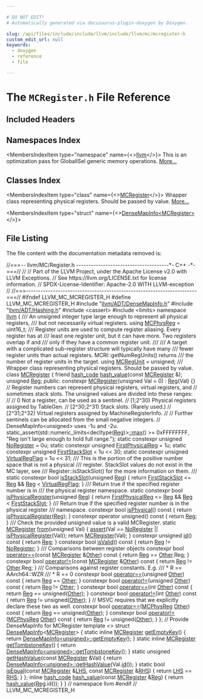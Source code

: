```yaml
---

# DO NOT EDIT!
# Automatically generated via docusaurus-plugin-doxygen by Doxygen.

slug: /api/files/include/include/llvm/include/llvm/mc/mcregister-h
custom_edit_url: null
keywords:
  - doxygen
  - reference
  - file

---
```





# The `MCRegister.h` File Reference

<DoxygenPage pluginConfig={pluginConfig}>



## Included Headers

<IncludesList>
<IncludesListItem
  filePath="llvm/ADT/DenseMapInfo.h"
  permalink="/docs/api/files/include/include/llvm/include/llvm/adt/densemapinfo-h"
  isLocal="true" />
<IncludesListItem
  filePath="llvm/ADT/Hashing.h"
  permalink="/docs/api/files/include/include/llvm/include/llvm/adt/hashing-h"
  isLocal="true" />
<IncludesListItem
  filePath="cassert"
  permalink=""
  isLocal="false" />
<IncludesListItem
  filePath="limits"
  permalink=""
  isLocal="false" />
</IncludesList>

## Namespaces Index

<MembersIndex>

<MembersIndexItem
  type="namespace"
  name={<><a href="/docs/api/namespaces/llvm">llvm</a></>}>
This is an optimization pass for GlobalISel generic memory operations. <a href="/docs/api/namespaces/llvm/#details">More...</a>
</MembersIndexItem>

</MembersIndex>

## Classes Index

<MembersIndex>

<MembersIndexItem
  type="class"
  name={<><a href="/docs/api/classes/llvm/mcregister">MCRegister</a></>}>
Wrapper class representing physical registers. Should be passed by value. <a href="/docs/api/classes/llvm/mcregister/#details">More...</a>
</MembersIndexItem>

<MembersIndexItem
  type="struct"
  name={<><a href="/docs/api/structs/llvm/densemapinfo-f25b6c8d7819e772b81b8f6ba4da34ed">DenseMapInfo&lt;MCRegister&gt;</a></>}>
</MembersIndexItem>

</MembersIndex>


## File Listing

The file content with the documentation metadata removed is:

<ProgramListing>

<Link id="l00001" /><CodeLine lineNumber="1"><span class="doxyHighlightComment">//===-- llvm/MC/Register.h --------------------------------------&#42;- C++ -&#42;-===//</span></CodeLine>
<Link id="l00002" /><CodeLine lineNumber="2"><span class="doxyHighlightComment">//</span></CodeLine>
<Link id="l00003" /><CodeLine lineNumber="3"><span class="doxyHighlightComment">// Part of the LLVM Project, under the Apache License v2.0 with LLVM Exceptions.</span></CodeLine>
<Link id="l00004" /><CodeLine lineNumber="4"><span class="doxyHighlightComment">// See https://llvm.org/LICENSE.txt for license information.</span></CodeLine>
<Link id="l00005" /><CodeLine lineNumber="5"><span class="doxyHighlightComment">// SPDX-License-Identifier: Apache-2.0 WITH LLVM-exception</span></CodeLine>
<Link id="l00006" /><CodeLine lineNumber="6"><span class="doxyHighlightComment">//</span></CodeLine>
<Link id="l00007" /><CodeLine lineNumber="7"><span class="doxyHighlightComment">//===----------------------------------------------------------------------===//</span></CodeLine>
<Link id="l00008" /><CodeLine lineNumber="8"></CodeLine>
<Link id="l00009" /><CodeLine lineNumber="9"><span class="doxyHighlightPreprocessor">#ifndef LLVM&#95;MC&#95;MCREGISTER&#95;H</span></CodeLine>
<Link id="l00010" /><CodeLine lineNumber="10"><span class="doxyHighlightPreprocessor">#define LLVM&#95;MC&#95;MCREGISTER&#95;H</span></CodeLine>
<Link id="l00011" /><CodeLine lineNumber="11"></CodeLine>
<Link id="l00012" /><CodeLine lineNumber="12"><span class="doxyHighlightPreprocessor">#include &quot;<a href="/docs/api/files/include/include/llvm/include/llvm/adt/densemapinfo-h">llvm/ADT/DenseMapInfo.h</a>&quot;</span></CodeLine>
<Link id="l00013" /><CodeLine lineNumber="13"><span class="doxyHighlightPreprocessor">#include &quot;<a href="/docs/api/files/include/include/llvm/include/llvm/adt/hashing-h">llvm/ADT/Hashing.h</a>&quot;</span></CodeLine>
<Link id="l00014" /><CodeLine lineNumber="14"><span class="doxyHighlightPreprocessor">#include &lt;cassert&gt;</span></CodeLine>
<Link id="l00015" /><CodeLine lineNumber="15"><span class="doxyHighlightPreprocessor">#include &lt;limits&gt;</span></CodeLine>
<Link id="l00016" /><CodeLine lineNumber="16"></CodeLine>
<Link id="l00017" /><CodeLine lineNumber="17"><span class="doxyHighlightKeyword">namespace </span><span class="doxyHighlight"><a href="/docs/api/namespaces/llvm">llvm</a> &#123;</span></CodeLine>
<Link id="l00018" /><CodeLine lineNumber="18"></CodeLine>
<Link id="l00019" /><CodeLine lineNumber="19"><span class="doxyHighlightComment">/// An unsigned integer type large enough to represent all physical registers,</span></CodeLine>
<Link id="l00020" /><CodeLine lineNumber="20"><span class="doxyHighlightComment">/// but not necessarily virtual registers.</span></CodeLine>
<Link id="l00021" /><CodeLine lineNumber="21" lineLink="/docs/api/namespaces/llvm/#aad72cfbb210808985a9dc19f4e5d8542"><span class="doxyHighlightKeyword">using </span><span class="doxyHighlight"><a href="/docs/api/namespaces/llvm/#aad72cfbb210808985a9dc19f4e5d8542">MCPhysReg</a> = uint16&#95;t;</span></CodeLine>
<Link id="l00022" /><CodeLine lineNumber="22"></CodeLine>
<Link id="l00023" /><CodeLine lineNumber="23"><span class="doxyHighlightComment">/// Register units are used to compute register aliasing. Every register has at</span></CodeLine>
<Link id="l00024" /><CodeLine lineNumber="24"><span class="doxyHighlightComment">/// least one register unit, but it can have more. Two registers overlap if and</span></CodeLine>
<Link id="l00025" /><CodeLine lineNumber="25"><span class="doxyHighlightComment">/// only if they have a common register unit.</span></CodeLine>
<Link id="l00026" /><CodeLine lineNumber="26"><span class="doxyHighlightComment">///</span></CodeLine>
<Link id="l00027" /><CodeLine lineNumber="27"><span class="doxyHighlightComment">/// A target with a complicated sub-register structure will typically have many</span></CodeLine>
<Link id="l00028" /><CodeLine lineNumber="28"><span class="doxyHighlightComment">/// fewer register units than actual registers. MCRI::getNumRegUnits() returns</span></CodeLine>
<Link id="l00029" /><CodeLine lineNumber="29"><span class="doxyHighlightComment">/// the number of register units in the target.</span></CodeLine>
<Link id="l00030" /><CodeLine lineNumber="30" lineLink="/docs/api/namespaces/llvm/#a8adc81fee7f9e66260dd2b626660c9c9"><span class="doxyHighlightKeyword">using </span><span class="doxyHighlight"><a href="/docs/api/namespaces/llvm/#a8adc81fee7f9e66260dd2b626660c9c9">MCRegUnit</a> = unsigned;</span></CodeLine>
<Link id="l00031" /><CodeLine lineNumber="31"></CodeLine>
<Link id="l00032" /><CodeLine lineNumber="32"><span class="doxyHighlightComment">/// Wrapper class representing physical registers. Should be passed by value.</span></CodeLine>
<Link id="l00033" /><CodeLine lineNumber="33" lineLink="/docs/api/classes/llvm/mcregister"><span class="doxyHighlightKeyword">class </span><span class="doxyHighlight"><a href="/docs/api/classes/llvm/mcregister/#a64e8667fc0576436d353036e45e5d176">MCRegister</a> &#123;</span></CodeLine>
<Link id="l00034" /><CodeLine lineNumber="34"><span class="doxyHighlight">  </span><span class="doxyHighlightKeyword">friend</span><span class="doxyHighlight"> <a href="/docs/api/classes/llvm/hash-code">hash&#95;code</a> <a href="/docs/api/classes/llvm/mcregister/#ad41ac4e2ee63481a03b38e6aea2167e4">hash&#95;value</a>(</span><span class="doxyHighlightKeyword">const</span><span class="doxyHighlight"> <a href="/docs/api/classes/llvm/mcregister/#a64e8667fc0576436d353036e45e5d176">MCRegister</a> &amp;);</span></CodeLine>
<Link id="l00035" /><CodeLine lineNumber="35"><span class="doxyHighlight">  </span><span class="doxyHighlightKeywordType">unsigned</span><span class="doxyHighlight"> <a href="/docs/api/files/lib/lib/codegen/machinesink-cpp/#a359e1ff26f6d466d927a61aae45b05c3">Reg</a>;</span></CodeLine>
<Link id="l00036" /><CodeLine lineNumber="36"></CodeLine>
<Link id="l00037" /><CodeLine lineNumber="37"><span class="doxyHighlightKeyword">public</span><span class="doxyHighlight">:</span></CodeLine>
<Link id="l00038" /><CodeLine lineNumber="38" lineLink="/docs/api/classes/llvm/mcregister/#a64e8667fc0576436d353036e45e5d176"><span class="doxyHighlight">  </span><span class="doxyHighlightKeyword">constexpr</span><span class="doxyHighlight"> <a href="/docs/api/classes/llvm/mcregister/#a64e8667fc0576436d353036e45e5d176">MCRegister</a>(</span><span class="doxyHighlightKeywordType">unsigned</span><span class="doxyHighlight"> Val = 0) : <a href="/docs/api/files/lib/lib/codegen/machinesink-cpp/#a359e1ff26f6d466d927a61aae45b05c3">Reg</a>(Val) &#123;&#125;</span></CodeLine>
<Link id="l00039" /><CodeLine lineNumber="39"></CodeLine>
<Link id="l00040" /><CodeLine lineNumber="40"><span class="doxyHighlight">  </span><span class="doxyHighlightComment">// Register numbers can represent physical registers, virtual registers, and</span></CodeLine>
<Link id="l00041" /><CodeLine lineNumber="41"><span class="doxyHighlight">  </span><span class="doxyHighlightComment">// sometimes stack slots. The unsigned values are divided into these ranges:</span></CodeLine>
<Link id="l00042" /><CodeLine lineNumber="42"><span class="doxyHighlight">  </span><span class="doxyHighlightComment">//</span></CodeLine>
<Link id="l00043" /><CodeLine lineNumber="43"><span class="doxyHighlight">  </span><span class="doxyHighlightComment">//   0           Not a register, can be used as a sentinel.</span></CodeLine>
<Link id="l00044" /><CodeLine lineNumber="44"><span class="doxyHighlight">  </span><span class="doxyHighlightComment">//   &#91;1;2^30)    Physical registers assigned by TableGen.</span></CodeLine>
<Link id="l00045" /><CodeLine lineNumber="45"><span class="doxyHighlight">  </span><span class="doxyHighlightComment">//   &#91;2^30;2^31) Stack slots. (Rarely used.)</span></CodeLine>
<Link id="l00046" /><CodeLine lineNumber="46"><span class="doxyHighlight">  </span><span class="doxyHighlightComment">//   &#91;2^31;2^32) Virtual registers assigned by MachineRegisterInfo.</span></CodeLine>
<Link id="l00047" /><CodeLine lineNumber="47"><span class="doxyHighlight">  </span><span class="doxyHighlightComment">//</span></CodeLine>
<Link id="l00048" /><CodeLine lineNumber="48"><span class="doxyHighlight">  </span><span class="doxyHighlightComment">// Further sentinels can be allocated from the small negative integers.</span></CodeLine>
<Link id="l00049" /><CodeLine lineNumber="49"><span class="doxyHighlight">  </span><span class="doxyHighlightComment">// DenseMapInfo&lt;unsigned&gt; uses -1u and -2u.</span></CodeLine>
<Link id="l00050" /><CodeLine lineNumber="50"><span class="doxyHighlight">  </span><span class="doxyHighlightKeyword">static&#95;assert</span><span class="doxyHighlight">(std::numeric&#95;limits&lt;</span><span class="doxyHighlightKeyword">decltype</span><span class="doxyHighlight">(<a href="/docs/api/files/lib/lib/codegen/machinesink-cpp/#a359e1ff26f6d466d927a61aae45b05c3">Reg</a>)&gt;<a href="/docs/api/namespaces/llvm/#a003389e30c9b0ec678f95bad1f3dbc4a">::max</a>() &gt;= 0xFFFFFFFF,</span></CodeLine>
<Link id="l00051" /><CodeLine lineNumber="51"><span class="doxyHighlight">                </span><span class="doxyHighlightStringLiteral">&quot;Reg isn&#39;t large enough to hold full range.&quot;</span><span class="doxyHighlight">);</span></CodeLine>
<Link id="l00052" /><CodeLine lineNumber="52" lineLink="/docs/api/classes/llvm/mcregister/#a4aa6aac0f36c1123df3686f7b4150d2c"><span class="doxyHighlight">  </span><span class="doxyHighlightKeyword">static</span><span class="doxyHighlight"> </span><span class="doxyHighlightKeyword">constexpr</span><span class="doxyHighlight"> </span><span class="doxyHighlightKeywordType">unsigned</span><span class="doxyHighlight"> <a href="/docs/api/classes/llvm/mcregister/#a4aa6aac0f36c1123df3686f7b4150d2c">NoRegister</a> = 0u;</span></CodeLine>
<Link id="l00053" /><CodeLine lineNumber="53" lineLink="/docs/api/classes/llvm/mcregister/#a3ee0462a3c5f35b9043e7a8a8dc7dcde"><span class="doxyHighlight">  </span><span class="doxyHighlightKeyword">static</span><span class="doxyHighlight"> </span><span class="doxyHighlightKeyword">constexpr</span><span class="doxyHighlight"> </span><span class="doxyHighlightKeywordType">unsigned</span><span class="doxyHighlight"> <a href="/docs/api/classes/llvm/mcregister/#a3ee0462a3c5f35b9043e7a8a8dc7dcde">FirstPhysicalReg</a> = 1u;</span></CodeLine>
<Link id="l00054" /><CodeLine lineNumber="54" lineLink="/docs/api/classes/llvm/mcregister/#aa1488905836839f8cd3600810410ae61"><span class="doxyHighlight">  </span><span class="doxyHighlightKeyword">static</span><span class="doxyHighlight"> </span><span class="doxyHighlightKeyword">constexpr</span><span class="doxyHighlight"> </span><span class="doxyHighlightKeywordType">unsigned</span><span class="doxyHighlight"> <a href="/docs/api/classes/llvm/mcregister/#aa1488905836839f8cd3600810410ae61">FirstStackSlot</a> = 1u &lt;&lt; 30;</span></CodeLine>
<Link id="l00055" /><CodeLine lineNumber="55" lineLink="/docs/api/classes/llvm/mcregister/#aeaac7abf0e2e4881cc7158ab6cdb0019"><span class="doxyHighlight">  </span><span class="doxyHighlightKeyword">static</span><span class="doxyHighlight"> </span><span class="doxyHighlightKeyword">constexpr</span><span class="doxyHighlight"> </span><span class="doxyHighlightKeywordType">unsigned</span><span class="doxyHighlight"> <a href="/docs/api/classes/llvm/mcregister/#aeaac7abf0e2e4881cc7158ab6cdb0019">VirtualRegFlag</a> = 1u &lt;&lt; 31;</span></CodeLine>
<Link id="l00056" /><CodeLine lineNumber="56"></CodeLine>
<Link id="l00057" /><CodeLine lineNumber="57"><span class="doxyHighlightComment">  /// This is the portion of the positive number space that is not a physical</span></CodeLine>
<Link id="l00058" /><CodeLine lineNumber="58"><span class="doxyHighlightComment">  /// register. StackSlot values do not exist in the MC layer, see</span></CodeLine>
<Link id="l00059" /><CodeLine lineNumber="59"><span class="doxyHighlightComment">  /// Register::isStackSlot() for the more information on them.</span></CodeLine>
<Link id="l00060" /><CodeLine lineNumber="60"><span class="doxyHighlightComment">  ///</span></CodeLine>
<Link id="l00061" /><CodeLine lineNumber="61" lineLink="/docs/api/classes/llvm/mcregister/#a01c52fcd65bb831db823ecd35cf0a3ba"><span class="doxyHighlight">  </span><span class="doxyHighlightKeyword">static</span><span class="doxyHighlight"> </span><span class="doxyHighlightKeyword">constexpr</span><span class="doxyHighlight"> </span><span class="doxyHighlightKeywordType">bool</span><span class="doxyHighlight"> <a href="/docs/api/classes/llvm/mcregister/#a01c52fcd65bb831db823ecd35cf0a3ba">isStackSlot</a>(</span><span class="doxyHighlightKeywordType">unsigned</span><span class="doxyHighlight"> <a href="/docs/api/files/lib/lib/codegen/machinesink-cpp/#a359e1ff26f6d466d927a61aae45b05c3">Reg</a>) &#123;</span></CodeLine>
<Link id="l00062" /><CodeLine lineNumber="62"><span class="doxyHighlight">    </span><span class="doxyHighlightKeywordFlow">return</span><span class="doxyHighlight"> <a href="/docs/api/classes/llvm/mcregister/#aa1488905836839f8cd3600810410ae61">FirstStackSlot</a> &lt;= <a href="/docs/api/files/lib/lib/codegen/machinesink-cpp/#a359e1ff26f6d466d927a61aae45b05c3">Reg</a> &amp;&amp; <a href="/docs/api/files/lib/lib/codegen/machinesink-cpp/#a359e1ff26f6d466d927a61aae45b05c3">Reg</a> &lt; <a href="/docs/api/classes/llvm/mcregister/#aeaac7abf0e2e4881cc7158ab6cdb0019">VirtualRegFlag</a>;</span></CodeLine>
<Link id="l00063" /><CodeLine lineNumber="63"><span class="doxyHighlight">  &#125;</span></CodeLine>
<Link id="l00064" /><CodeLine lineNumber="64"></CodeLine>
<Link id="l00065" /><CodeLine lineNumber="65"><span class="doxyHighlightComment">  /// Return true if the specified register number is in</span></CodeLine>
<Link id="l00066" /><CodeLine lineNumber="66"><span class="doxyHighlightComment">  /// the physical register namespace.</span></CodeLine>
<Link id="l00067" /><CodeLine lineNumber="67" lineLink="/docs/api/classes/llvm/mcregister/#a59fff9e18d767c9e62ab37b4b87830bd"><span class="doxyHighlight">  </span><span class="doxyHighlightKeyword">static</span><span class="doxyHighlight"> </span><span class="doxyHighlightKeyword">constexpr</span><span class="doxyHighlight"> </span><span class="doxyHighlightKeywordType">bool</span><span class="doxyHighlight"> <a href="/docs/api/classes/llvm/mcregister/#a59fff9e18d767c9e62ab37b4b87830bd">isPhysicalRegister</a>(</span><span class="doxyHighlightKeywordType">unsigned</span><span class="doxyHighlight"> <a href="/docs/api/files/lib/lib/codegen/machinesink-cpp/#a359e1ff26f6d466d927a61aae45b05c3">Reg</a>) &#123;</span></CodeLine>
<Link id="l00068" /><CodeLine lineNumber="68"><span class="doxyHighlight">    </span><span class="doxyHighlightKeywordFlow">return</span><span class="doxyHighlight"> <a href="/docs/api/classes/llvm/mcregister/#a3ee0462a3c5f35b9043e7a8a8dc7dcde">FirstPhysicalReg</a> &lt;= <a href="/docs/api/files/lib/lib/codegen/machinesink-cpp/#a359e1ff26f6d466d927a61aae45b05c3">Reg</a> &amp;&amp; <a href="/docs/api/files/lib/lib/codegen/machinesink-cpp/#a359e1ff26f6d466d927a61aae45b05c3">Reg</a> &lt; <a href="/docs/api/classes/llvm/mcregister/#aa1488905836839f8cd3600810410ae61">FirstStackSlot</a>;</span></CodeLine>
<Link id="l00069" /><CodeLine lineNumber="69"><span class="doxyHighlight">  &#125;</span></CodeLine>
<Link id="l00070" /><CodeLine lineNumber="70"></CodeLine>
<Link id="l00071" /><CodeLine lineNumber="71"><span class="doxyHighlightComment">  /// Return true if the specified register number is in the physical register</span></CodeLine>
<Link id="l00072" /><CodeLine lineNumber="72"><span class="doxyHighlightComment">  /// namespace.</span></CodeLine>
<Link id="l00073" /><CodeLine lineNumber="73" lineLink="/docs/api/classes/llvm/mcregister/#adab6a6e130a565c2cb11ef465fac90e7"><span class="doxyHighlight">  </span><span class="doxyHighlightKeyword">constexpr</span><span class="doxyHighlight"> </span><span class="doxyHighlightKeywordType">bool</span><span class="doxyHighlight"> <a href="/docs/api/classes/llvm/mcregister/#adab6a6e130a565c2cb11ef465fac90e7">isPhysical</a>()</span><span class="doxyHighlightKeyword"> const </span><span class="doxyHighlight">&#123; </span><span class="doxyHighlightKeywordFlow">return</span><span class="doxyHighlight"> <a href="/docs/api/classes/llvm/mcregister/#a59fff9e18d767c9e62ab37b4b87830bd">isPhysicalRegister</a>(<a href="/docs/api/files/lib/lib/codegen/machinesink-cpp/#a359e1ff26f6d466d927a61aae45b05c3">Reg</a>); &#125;</span></CodeLine>
<Link id="l00074" /><CodeLine lineNumber="74"></CodeLine>
<Link id="l00075" /><CodeLine lineNumber="75" lineLink="/docs/api/classes/llvm/mcregister/#aa1c780dffe6ebb031ef92fb3298fd94e"><span class="doxyHighlight">  </span><span class="doxyHighlightKeyword">constexpr</span><span class="doxyHighlight"> </span><span class="doxyHighlightKeyword">operator</span><span class="doxyHighlight"> unsigned()</span><span class="doxyHighlightKeyword"> const </span><span class="doxyHighlight">&#123; </span><span class="doxyHighlightKeywordFlow">return</span><span class="doxyHighlight"> <a href="/docs/api/files/lib/lib/codegen/machinesink-cpp/#a359e1ff26f6d466d927a61aae45b05c3">Reg</a>; &#125;</span></CodeLine>
<Link id="l00076" /><CodeLine lineNumber="76"></CodeLine>
<Link id="l00077" /><CodeLine lineNumber="77"><span class="doxyHighlightComment">  /// Check the provided unsigned value is a valid MCRegister.</span></CodeLine>
<Link id="l00078" /><CodeLine lineNumber="78" lineLink="/docs/api/classes/llvm/mcregister/#a822cab8661beb03276b0566d33e41592"><span class="doxyHighlight">  </span><span class="doxyHighlightKeyword">static</span><span class="doxyHighlight"> <a href="/docs/api/classes/llvm/mcregister/#a64e8667fc0576436d353036e45e5d176">MCRegister</a> <a href="/docs/api/classes/llvm/mcregister/#a822cab8661beb03276b0566d33e41592">from</a>(</span><span class="doxyHighlightKeywordType">unsigned</span><span class="doxyHighlight"> Val) &#123;</span></CodeLine>
<Link id="l00079" /><CodeLine lineNumber="79"><span class="doxyHighlight">    <a href="/docs/api/files/lib/lib/target/lib/target/amdgpu/silowercontrolflow-cpp/#a4868c5d81c5ccc98c47aeab6244346a0">assert</a>(Val == <a href="/docs/api/classes/llvm/mcregister/#a4aa6aac0f36c1123df3686f7b4150d2c">NoRegister</a> || <a href="/docs/api/classes/llvm/mcregister/#a59fff9e18d767c9e62ab37b4b87830bd">isPhysicalRegister</a>(Val));</span></CodeLine>
<Link id="l00080" /><CodeLine lineNumber="80"><span class="doxyHighlight">    </span><span class="doxyHighlightKeywordFlow">return</span><span class="doxyHighlight"> <a href="/docs/api/classes/llvm/mcregister/#a64e8667fc0576436d353036e45e5d176">MCRegister</a>(Val);</span></CodeLine>
<Link id="l00081" /><CodeLine lineNumber="81"><span class="doxyHighlight">  &#125;</span></CodeLine>
<Link id="l00082" /><CodeLine lineNumber="82"></CodeLine>
<Link id="l00083" /><CodeLine lineNumber="83" lineLink="/docs/api/classes/llvm/mcregister/#af8403cc977c65b910e618ebcb6a12c32"><span class="doxyHighlight">  </span><span class="doxyHighlightKeyword">constexpr</span><span class="doxyHighlight"> </span><span class="doxyHighlightKeywordType">unsigned</span><span class="doxyHighlight"> <a href="/docs/api/classes/llvm/mcregister/#af8403cc977c65b910e618ebcb6a12c32">id</a>()</span><span class="doxyHighlightKeyword"> const </span><span class="doxyHighlight">&#123; </span><span class="doxyHighlightKeywordFlow">return</span><span class="doxyHighlight"> <a href="/docs/api/files/lib/lib/codegen/machinesink-cpp/#a359e1ff26f6d466d927a61aae45b05c3">Reg</a>; &#125;</span></CodeLine>
<Link id="l00084" /><CodeLine lineNumber="84"></CodeLine>
<Link id="l00085" /><CodeLine lineNumber="85" lineLink="/docs/api/classes/llvm/mcregister/#a127e2906913fb89109f3e86397a559ad"><span class="doxyHighlight">  </span><span class="doxyHighlightKeyword">constexpr</span><span class="doxyHighlight"> </span><span class="doxyHighlightKeywordType">bool</span><span class="doxyHighlight"> <a href="/docs/api/classes/llvm/mcregister/#a127e2906913fb89109f3e86397a559ad">isValid</a>()</span><span class="doxyHighlightKeyword"> const </span><span class="doxyHighlight">&#123; </span><span class="doxyHighlightKeywordFlow">return</span><span class="doxyHighlight"> <a href="/docs/api/files/lib/lib/codegen/machinesink-cpp/#a359e1ff26f6d466d927a61aae45b05c3">Reg</a> != <a href="/docs/api/classes/llvm/mcregister/#a4aa6aac0f36c1123df3686f7b4150d2c">NoRegister</a>; &#125;</span></CodeLine>
<Link id="l00086" /><CodeLine lineNumber="86"></CodeLine>
<Link id="l00087" /><CodeLine lineNumber="87"><span class="doxyHighlightComment">  /// Comparisons between register objects</span></CodeLine>
<Link id="l00088" /><CodeLine lineNumber="88" lineLink="/docs/api/classes/llvm/mcregister/#a428bbd037d862bfba45d496962e6c790"><span class="doxyHighlight">  </span><span class="doxyHighlightKeyword">constexpr</span><span class="doxyHighlight"> </span><span class="doxyHighlightKeywordType">bool</span><span class="doxyHighlight"> <a href="/docs/api/classes/llvm/mcregister/#a428bbd037d862bfba45d496962e6c790">operator==</a>(</span><span class="doxyHighlightKeyword">const</span><span class="doxyHighlight"> <a href="/docs/api/classes/llvm/mcregister/#a64e8667fc0576436d353036e45e5d176">MCRegister</a> &amp;<a href="/docs/api/namespaces/llvm/#a9eb4f5b98b70ee4fab9614ed58282c1fa6311ae17c1ee52b36e68aaf4ad066387">Other</a>)</span><span class="doxyHighlightKeyword"> const </span><span class="doxyHighlight">&#123;</span></CodeLine>
<Link id="l00089" /><CodeLine lineNumber="89"><span class="doxyHighlight">    </span><span class="doxyHighlightKeywordFlow">return</span><span class="doxyHighlight"> <a href="/docs/api/files/lib/lib/codegen/machinesink-cpp/#a359e1ff26f6d466d927a61aae45b05c3">Reg</a> == <a href="/docs/api/namespaces/llvm/#a9eb4f5b98b70ee4fab9614ed58282c1fa6311ae17c1ee52b36e68aaf4ad066387">Other</a>.Reg;</span></CodeLine>
<Link id="l00090" /><CodeLine lineNumber="90"><span class="doxyHighlight">  &#125;</span></CodeLine>
<Link id="l00091" /><CodeLine lineNumber="91" lineLink="/docs/api/classes/llvm/mcregister/#ad7d4946571c542f5dfbe14b08cf6a7de"><span class="doxyHighlight">  </span><span class="doxyHighlightKeyword">constexpr</span><span class="doxyHighlight"> </span><span class="doxyHighlightKeywordType">bool</span><span class="doxyHighlight"> <a href="/docs/api/classes/llvm/mcregister/#ad7d4946571c542f5dfbe14b08cf6a7de">operator!=</a>(</span><span class="doxyHighlightKeyword">const</span><span class="doxyHighlight"> <a href="/docs/api/classes/llvm/mcregister/#a64e8667fc0576436d353036e45e5d176">MCRegister</a> &amp;<a href="/docs/api/namespaces/llvm/#a9eb4f5b98b70ee4fab9614ed58282c1fa6311ae17c1ee52b36e68aaf4ad066387">Other</a>)</span><span class="doxyHighlightKeyword"> const </span><span class="doxyHighlight">&#123;</span></CodeLine>
<Link id="l00092" /><CodeLine lineNumber="92"><span class="doxyHighlight">    </span><span class="doxyHighlightKeywordFlow">return</span><span class="doxyHighlight"> <a href="/docs/api/files/lib/lib/codegen/machinesink-cpp/#a359e1ff26f6d466d927a61aae45b05c3">Reg</a> != <a href="/docs/api/namespaces/llvm/#a9eb4f5b98b70ee4fab9614ed58282c1fa6311ae17c1ee52b36e68aaf4ad066387">Other</a>.Reg;</span></CodeLine>
<Link id="l00093" /><CodeLine lineNumber="93"><span class="doxyHighlight">  &#125;</span></CodeLine>
<Link id="l00094" /><CodeLine lineNumber="94"></CodeLine>
<Link id="l00095" /><CodeLine lineNumber="95"><span class="doxyHighlightComment">  /// Comparisons against register constants. E.g.</span></CodeLine>
<Link id="l00096" /><CodeLine lineNumber="96"><span class="doxyHighlightComment">  /// &#42; R == AArch64::WZR</span></CodeLine>
<Link id="l00097" /><CodeLine lineNumber="97"><span class="doxyHighlightComment">  /// &#42; R == 0</span></CodeLine>
<Link id="l00098" /><CodeLine lineNumber="98" lineLink="/docs/api/classes/llvm/mcregister/#a9e17365f86d194589e9d10fa0f6125bd"><span class="doxyHighlight">  </span><span class="doxyHighlightKeyword">constexpr</span><span class="doxyHighlight"> </span><span class="doxyHighlightKeywordType">bool</span><span class="doxyHighlight"> <a href="/docs/api/classes/llvm/mcregister/#a9e17365f86d194589e9d10fa0f6125bd">operator==</a>(</span><span class="doxyHighlightKeywordType">unsigned</span><span class="doxyHighlight"> <a href="/docs/api/namespaces/llvm/#a9eb4f5b98b70ee4fab9614ed58282c1fa6311ae17c1ee52b36e68aaf4ad066387">Other</a>)</span><span class="doxyHighlightKeyword"> const </span><span class="doxyHighlight">&#123; </span><span class="doxyHighlightKeywordFlow">return</span><span class="doxyHighlight"> <a href="/docs/api/files/lib/lib/codegen/machinesink-cpp/#a359e1ff26f6d466d927a61aae45b05c3">Reg</a> == <a href="/docs/api/namespaces/llvm/#a9eb4f5b98b70ee4fab9614ed58282c1fa6311ae17c1ee52b36e68aaf4ad066387">Other</a>; &#125;</span></CodeLine>
<Link id="l00099" /><CodeLine lineNumber="99" lineLink="/docs/api/classes/llvm/mcregister/#aeaecea8333afdd5b587ed86881398320"><span class="doxyHighlight">  </span><span class="doxyHighlightKeyword">constexpr</span><span class="doxyHighlight"> </span><span class="doxyHighlightKeywordType">bool</span><span class="doxyHighlight"> <a href="/docs/api/classes/llvm/mcregister/#aeaecea8333afdd5b587ed86881398320">operator!=</a>(</span><span class="doxyHighlightKeywordType">unsigned</span><span class="doxyHighlight"> <a href="/docs/api/namespaces/llvm/#a9eb4f5b98b70ee4fab9614ed58282c1fa6311ae17c1ee52b36e68aaf4ad066387">Other</a>)</span><span class="doxyHighlightKeyword"> const </span><span class="doxyHighlight">&#123; </span><span class="doxyHighlightKeywordFlow">return</span><span class="doxyHighlight"> <a href="/docs/api/files/lib/lib/codegen/machinesink-cpp/#a359e1ff26f6d466d927a61aae45b05c3">Reg</a> != <a href="/docs/api/namespaces/llvm/#a9eb4f5b98b70ee4fab9614ed58282c1fa6311ae17c1ee52b36e68aaf4ad066387">Other</a>; &#125;</span></CodeLine>
<Link id="l00100" /><CodeLine lineNumber="100" lineLink="/docs/api/classes/llvm/mcregister/#ad291d7c158b6a8f0c617d51560875ef8"><span class="doxyHighlight">  </span><span class="doxyHighlightKeyword">constexpr</span><span class="doxyHighlight"> </span><span class="doxyHighlightKeywordType">bool</span><span class="doxyHighlight"> <a href="/docs/api/classes/llvm/mcregister/#ad291d7c158b6a8f0c617d51560875ef8">operator==</a>(</span><span class="doxyHighlightKeywordType">int</span><span class="doxyHighlight"> <a href="/docs/api/namespaces/llvm/#a9eb4f5b98b70ee4fab9614ed58282c1fa6311ae17c1ee52b36e68aaf4ad066387">Other</a>)</span><span class="doxyHighlightKeyword"> const </span><span class="doxyHighlight">&#123; </span><span class="doxyHighlightKeywordFlow">return</span><span class="doxyHighlight"> <a href="/docs/api/files/lib/lib/codegen/machinesink-cpp/#a359e1ff26f6d466d927a61aae45b05c3">Reg</a> == unsigned(<a href="/docs/api/namespaces/llvm/#a9eb4f5b98b70ee4fab9614ed58282c1fa6311ae17c1ee52b36e68aaf4ad066387">Other</a>); &#125;</span></CodeLine>
<Link id="l00101" /><CodeLine lineNumber="101" lineLink="/docs/api/classes/llvm/mcregister/#a4b9668adf0002c0f5a39273bc7b6c60b"><span class="doxyHighlight">  </span><span class="doxyHighlightKeyword">constexpr</span><span class="doxyHighlight"> </span><span class="doxyHighlightKeywordType">bool</span><span class="doxyHighlight"> <a href="/docs/api/classes/llvm/mcregister/#a4b9668adf0002c0f5a39273bc7b6c60b">operator!=</a>(</span><span class="doxyHighlightKeywordType">int</span><span class="doxyHighlight"> <a href="/docs/api/namespaces/llvm/#a9eb4f5b98b70ee4fab9614ed58282c1fa6311ae17c1ee52b36e68aaf4ad066387">Other</a>)</span><span class="doxyHighlightKeyword"> const </span><span class="doxyHighlight">&#123; </span><span class="doxyHighlightKeywordFlow">return</span><span class="doxyHighlight"> <a href="/docs/api/files/lib/lib/codegen/machinesink-cpp/#a359e1ff26f6d466d927a61aae45b05c3">Reg</a> != unsigned(<a href="/docs/api/namespaces/llvm/#a9eb4f5b98b70ee4fab9614ed58282c1fa6311ae17c1ee52b36e68aaf4ad066387">Other</a>); &#125;</span></CodeLine>
<Link id="l00102" /><CodeLine lineNumber="102"><span class="doxyHighlight">  </span><span class="doxyHighlightComment">// MSVC requires that we explicitly declare these two as well.</span></CodeLine>
<Link id="l00103" /><CodeLine lineNumber="103" lineLink="/docs/api/classes/llvm/mcregister/#ae9198f745a43d60b6b51a2fb4f42deb5"><span class="doxyHighlight">  </span><span class="doxyHighlightKeyword">constexpr</span><span class="doxyHighlight"> </span><span class="doxyHighlightKeywordType">bool</span><span class="doxyHighlight"> <a href="/docs/api/classes/llvm/mcregister/#ae9198f745a43d60b6b51a2fb4f42deb5">operator==</a>(<a href="/docs/api/namespaces/llvm/#aad72cfbb210808985a9dc19f4e5d8542">MCPhysReg</a> <a href="/docs/api/namespaces/llvm/#a9eb4f5b98b70ee4fab9614ed58282c1fa6311ae17c1ee52b36e68aaf4ad066387">Other</a>)</span><span class="doxyHighlightKeyword"> const </span><span class="doxyHighlight">&#123;</span></CodeLine>
<Link id="l00104" /><CodeLine lineNumber="104"><span class="doxyHighlight">    </span><span class="doxyHighlightKeywordFlow">return</span><span class="doxyHighlight"> <a href="/docs/api/files/lib/lib/codegen/machinesink-cpp/#a359e1ff26f6d466d927a61aae45b05c3">Reg</a> == unsigned(<a href="/docs/api/namespaces/llvm/#a9eb4f5b98b70ee4fab9614ed58282c1fa6311ae17c1ee52b36e68aaf4ad066387">Other</a>);</span></CodeLine>
<Link id="l00105" /><CodeLine lineNumber="105"><span class="doxyHighlight">  &#125;</span></CodeLine>
<Link id="l00106" /><CodeLine lineNumber="106" lineLink="/docs/api/classes/llvm/mcregister/#a460496f068a8435ac979a5a7f1e5022c"><span class="doxyHighlight">  </span><span class="doxyHighlightKeyword">constexpr</span><span class="doxyHighlight"> </span><span class="doxyHighlightKeywordType">bool</span><span class="doxyHighlight"> <a href="/docs/api/classes/llvm/mcregister/#a460496f068a8435ac979a5a7f1e5022c">operator!=</a>(<a href="/docs/api/namespaces/llvm/#aad72cfbb210808985a9dc19f4e5d8542">MCPhysReg</a> <a href="/docs/api/namespaces/llvm/#a9eb4f5b98b70ee4fab9614ed58282c1fa6311ae17c1ee52b36e68aaf4ad066387">Other</a>)</span><span class="doxyHighlightKeyword"> const </span><span class="doxyHighlight">&#123;</span></CodeLine>
<Link id="l00107" /><CodeLine lineNumber="107"><span class="doxyHighlight">    </span><span class="doxyHighlightKeywordFlow">return</span><span class="doxyHighlight"> <a href="/docs/api/files/lib/lib/codegen/machinesink-cpp/#a359e1ff26f6d466d927a61aae45b05c3">Reg</a> != unsigned(<a href="/docs/api/namespaces/llvm/#a9eb4f5b98b70ee4fab9614ed58282c1fa6311ae17c1ee52b36e68aaf4ad066387">Other</a>);</span></CodeLine>
<Link id="l00108" /><CodeLine lineNumber="108"><span class="doxyHighlight">  &#125;</span></CodeLine>
<Link id="l00109" /><CodeLine lineNumber="109"><span class="doxyHighlight">&#125;;</span></CodeLine>
<Link id="l00110" /><CodeLine lineNumber="110"></CodeLine>
<Link id="l00111" /><CodeLine lineNumber="111"><span class="doxyHighlightComment">// Provide DenseMapInfo for MCRegister</span></CodeLine>
<Link id="l00112" /><CodeLine lineNumber="112" lineLink="/docs/api/structs/llvm/densemapinfo-f25b6c8d7819e772b81b8f6ba4da34ed"><span class="doxyHighlightKeyword">template</span><span class="doxyHighlight"> &lt;&gt; </span><span class="doxyHighlightKeyword">struct </span><span class="doxyHighlight"><a href="/docs/api/structs/llvm/densemapinfo">DenseMapInfo</a>&lt;<a href="/docs/api/classes/llvm/mcregister">MCRegister</a>&gt; &#123;</span></CodeLine>
<Link id="l00113" /><CodeLine lineNumber="113" lineLink="/docs/api/structs/llvm/densemapinfo-f25b6c8d7819e772b81b8f6ba4da34ed/#ade9c71940a71308e78727b9187d6d69b"><span class="doxyHighlight">  </span><span class="doxyHighlightKeyword">static</span><span class="doxyHighlight"> </span><span class="doxyHighlightKeyword">inline</span><span class="doxyHighlight"> <a href="/docs/api/classes/llvm/mcregister">MCRegister</a> <a href="/docs/api/structs/llvm/densemapinfo-f25b6c8d7819e772b81b8f6ba4da34ed/#ade9c71940a71308e78727b9187d6d69b">getEmptyKey</a>() &#123;</span></CodeLine>
<Link id="l00114" /><CodeLine lineNumber="114"><span class="doxyHighlight">    </span><span class="doxyHighlightKeywordFlow">return</span><span class="doxyHighlight"> <a href="/docs/api/structs/anonymous-namespace-gvnsink-cpp-/densemapinfo/#a1423601a8e4ec304e0756df4e761ebbb">DenseMapInfo&lt;unsigned&gt;::getEmptyKey</a>();</span></CodeLine>
<Link id="l00115" /><CodeLine lineNumber="115"><span class="doxyHighlight">  &#125;</span></CodeLine>
<Link id="l00116" /><CodeLine lineNumber="116" lineLink="/docs/api/structs/llvm/densemapinfo-f25b6c8d7819e772b81b8f6ba4da34ed/#a68ba5ff029be80f6cc08ef7d2cb6074b"><span class="doxyHighlight">  </span><span class="doxyHighlightKeyword">static</span><span class="doxyHighlight"> </span><span class="doxyHighlightKeyword">inline</span><span class="doxyHighlight"> <a href="/docs/api/classes/llvm/mcregister">MCRegister</a> <a href="/docs/api/structs/llvm/densemapinfo-f25b6c8d7819e772b81b8f6ba4da34ed/#a68ba5ff029be80f6cc08ef7d2cb6074b">getTombstoneKey</a>() &#123;</span></CodeLine>
<Link id="l00117" /><CodeLine lineNumber="117"><span class="doxyHighlight">    </span><span class="doxyHighlightKeywordFlow">return</span><span class="doxyHighlight"> <a href="/docs/api/structs/anonymous-namespace-gvnsink-cpp-/densemapinfo/#a9571e26b946751eaf015a9b8dc508be9">DenseMapInfo&lt;unsigned&gt;::getTombstoneKey</a>();</span></CodeLine>
<Link id="l00118" /><CodeLine lineNumber="118"><span class="doxyHighlight">  &#125;</span></CodeLine>
<Link id="l00119" /><CodeLine lineNumber="119" lineLink="/docs/api/structs/llvm/densemapinfo-f25b6c8d7819e772b81b8f6ba4da34ed/#a6d7a1ea6e86abfe9ed75a7a82417cd61"><span class="doxyHighlight">  </span><span class="doxyHighlightKeyword">static</span><span class="doxyHighlight"> </span><span class="doxyHighlightKeywordType">unsigned</span><span class="doxyHighlight"> <a href="/docs/api/structs/llvm/densemapinfo-f25b6c8d7819e772b81b8f6ba4da34ed/#a6d7a1ea6e86abfe9ed75a7a82417cd61">getHashValue</a>(</span><span class="doxyHighlightKeyword">const</span><span class="doxyHighlight"> <a href="/docs/api/classes/llvm/mcregister">MCRegister</a> &amp;Val) &#123;</span></CodeLine>
<Link id="l00120" /><CodeLine lineNumber="120"><span class="doxyHighlight">    </span><span class="doxyHighlightKeywordFlow">return</span><span class="doxyHighlight"> <a href="/docs/api/structs/anonymous-namespace-gvnsink-cpp-/densemapinfo/#a86544e5fd2336905e43348d2fd546094">DenseMapInfo&lt;unsigned&gt;::getHashValue</a>(Val.<a href="/docs/api/classes/llvm/mcregister/#af8403cc977c65b910e618ebcb6a12c32">id</a>());</span></CodeLine>
<Link id="l00121" /><CodeLine lineNumber="121"><span class="doxyHighlight">  &#125;</span></CodeLine>
<Link id="l00122" /><CodeLine lineNumber="122" lineLink="/docs/api/structs/llvm/densemapinfo-f25b6c8d7819e772b81b8f6ba4da34ed/#a45942b69af2a9995f80f7d3ebf222522"><span class="doxyHighlight">  </span><span class="doxyHighlightKeyword">static</span><span class="doxyHighlight"> </span><span class="doxyHighlightKeywordType">bool</span><span class="doxyHighlight"> <a href="/docs/api/structs/llvm/densemapinfo-f25b6c8d7819e772b81b8f6ba4da34ed/#a45942b69af2a9995f80f7d3ebf222522">isEqual</a>(</span><span class="doxyHighlightKeyword">const</span><span class="doxyHighlight"> <a href="/docs/api/classes/llvm/mcregister">MCRegister</a> &amp;<a href="/docs/api/files/lib/lib/target/lib/target/x86/x86partialreduction-cpp/#a9e1483f7215664a2315c53c3558d9a8d">LHS</a>, </span><span class="doxyHighlightKeyword">const</span><span class="doxyHighlight"> <a href="/docs/api/classes/llvm/mcregister">MCRegister</a> &amp;<a href="/docs/api/files/lib/lib/target/lib/target/x86/x86partialreduction-cpp/#a87b8bfbbe9d8f7146d7f20a5fb42efd0">RHS</a>) &#123;</span></CodeLine>
<Link id="l00123" /><CodeLine lineNumber="123"><span class="doxyHighlight">    </span><span class="doxyHighlightKeywordFlow">return</span><span class="doxyHighlight"> <a href="/docs/api/files/lib/lib/target/lib/target/x86/x86partialreduction-cpp/#a9e1483f7215664a2315c53c3558d9a8d">LHS</a> == <a href="/docs/api/files/lib/lib/target/lib/target/x86/x86partialreduction-cpp/#a87b8bfbbe9d8f7146d7f20a5fb42efd0">RHS</a>;</span></CodeLine>
<Link id="l00124" /><CodeLine lineNumber="124"><span class="doxyHighlight">  &#125;</span></CodeLine>
<Link id="l00125" /><CodeLine lineNumber="125"><span class="doxyHighlight">&#125;;</span></CodeLine>
<Link id="l00126" /><CodeLine lineNumber="126"></CodeLine>
<Link id="l00127" /><CodeLine lineNumber="127" lineLink="/docs/api/classes/llvm/mcregister/#ad41ac4e2ee63481a03b38e6aea2167e4"><span class="doxyHighlightKeyword">inline</span><span class="doxyHighlight"> <a href="/docs/api/classes/llvm/hash-code">hash&#95;code</a> <a href="/docs/api/namespaces/llvm/#a0e2e479cf4860dc8a00614e36ee3d5e9">hash&#95;value</a>(</span><span class="doxyHighlightKeyword">const</span><span class="doxyHighlight"> <a href="/docs/api/classes/llvm/mcregister/#a64e8667fc0576436d353036e45e5d176">MCRegister</a> &amp;<a href="/docs/api/files/lib/lib/codegen/machinesink-cpp/#a359e1ff26f6d466d927a61aae45b05c3">Reg</a>) &#123;</span></CodeLine>
<Link id="l00128" /><CodeLine lineNumber="128"><span class="doxyHighlight">  </span><span class="doxyHighlightKeywordFlow">return</span><span class="doxyHighlight"> <a href="/docs/api/namespaces/llvm/#a0e2e479cf4860dc8a00614e36ee3d5e9">hash&#95;value</a>(<a href="/docs/api/files/lib/lib/codegen/machinesink-cpp/#a359e1ff26f6d466d927a61aae45b05c3">Reg</a>.id());</span></CodeLine>
<Link id="l00129" /><CodeLine lineNumber="129"><span class="doxyHighlight">&#125;</span></CodeLine>
<Link id="l00130" /><CodeLine lineNumber="130"><span class="doxyHighlight">&#125; </span><span class="doxyHighlightComment">// namespace llvm</span></CodeLine>
<Link id="l00131" /><CodeLine lineNumber="131"></CodeLine>
<Link id="l00132" /><CodeLine lineNumber="132"><span class="doxyHighlightPreprocessor">#endif </span><span class="doxyHighlightComment">// LLVM&#95;MC&#95;MCREGISTER&#95;H</span></CodeLine>

</ProgramListing>


</DoxygenPage>
